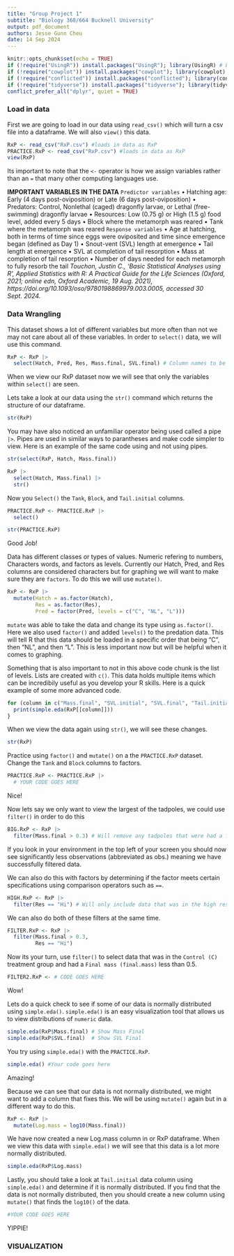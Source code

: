 ```yaml
---
title: "Group Project 1"
subtitle: "Biology 368/664 Bucknell University"
output: pdf_document
authors: Jesse Gunn Cheu
date: 14 Sep 2024
---
```


```r
knitr::opts_chunk$set(echo = TRUE)
if (!require("UsingR")) install.packages("UsingR"); library(UsingR) # For simple.eda
if (!require("cowplot")) install.packages("cowplot"); library(cowplot)
if (!require("conflicted")) install.packages("conflicted"); library(conflicted) # For dealing with conflicts
if (!require("tidyverse")) install.packages("tidyverse"); library(tidyverse) # For everything
conflict_prefer_all("dplyr", quiet = TRUE)
```

### Load in data

First we are going to load in our data using `read_csv()` which will turn a csv file into a dataframe. We will also `view()` this data.
```r
RxP <- read_csv("RxP.csv") #loads in data as RxP
PRACTICE.RxP <- read_csv("RxP.csv") #loads in data as RxP
view(RxP)
```

Its important to note that the `<-` operator is how we assign variables rather than an `=` that many other computing languages use. 

**IMPORTANT VARIABLES IN THE DATA** 
`Predictor variables`
• Hatching age: Early (4 days post-oviposition) or Late (6 days post-oviposition)
• Predators: Control, Nonlethal (caged) dragonfly larvae, or Lethal (free-swimming)
dragonfly larvae
• Resources: Low (0.75 g) or High (1.5 g) food level, added every 5 days
• Block where the metamorph was reared
• Tank where the metamorph was reared
`Response variables`
• Age at hatching, both in terms of time since eggs were oviposited and time since
emergence began (defined as Day 1)
• Snout-vent (SVL) length at emergence
• Tail length at emergence
• SVL at completion of tail resorption
• Mass at completion of tail resorption
• Number of days needed for each metamorph to fully resorb the tail
*Touchon, Justin C., 'Basic Statistical Analyses using R', Applied Statistics with R: A Practical Guide for the Life Sciences (Oxford, 2021; online edn, Oxford Academic, 19 Aug. 2021), https://doi.org/10.1093/oso/9780198869979.003.0005, accessed 30 Sept. 2024.*


### Data Wrangling

This dataset shows a lot of different variables but more often than not we may not care about all of these variables. In order to `select()` data, we will use this command.
```r
RxP <- RxP |> 
  select(Hatch, Pred, Res, Mass.final, SVL.final) # Column names to be selected
```

When we view our RxP dataset now we will see that only the variables within `select()` are seen.

Lets take a look at our data using the `str()` command which returns the structure of our dataframe.
```r
str(RxP)
```

You may have also noticed an unfamiliar operator being used called a pipe ` |> `. Pipes are used in similar ways to parantheses and make code simpler to view. Here is an example of the same code using and not using pipes.
```r
str(select(RxP, Hatch, Mass.final))

RxP |> 
  select(Hatch, Mass.final) |> 
  str()
```

Now you `Select()` the `Tank`, `Block`, and `Tail.initial` columns.
```r
PRACTICE.RxP <- PRACTICE.RxP |> 
  select()

str(PRACTICE.RxP)
```

Good Job!

Data has different classes or types of values. Numeric refering to numbers, Characters words, and factors as levels. Currently our Hatch, Pred, and Res columns are considered characters but for graphing we will want to make sure they are `factors`. To do this we will use `mutate()`.
```r
RxP <- RxP |> 
  mutate(Hatch = as.factor(Hatch),
         Res = as.factor(Res),
         Pred = factor(Pred, levels = c("C", "NL", "L"))) 
```

`mutate` was able to take the data and change its type using `as.factor()`. Here we also used `factor()` and added `levels()` to the predation data. This will tell R that this data should be loaded in a specific order that being "C", then "NL", and then "L". This is less important now but will be helpful when it comes to graphing.

Something that is also important to not in this above code chunk is the list of levels. Lists are created with `c()`. This data holds multiple items which can be incredibily useful as you develop your R skills. Here is a quick example of some more advanced code.
```r
for (column in c("Mass.final", "SVL.initial", "SVL.final", "Tail.initial")) {
  print(simple.eda(RxP[[column]]))
}
```


When we view the data again using `str()`, we will see these changes.
```r
str(RxP)
```
Practice using `factor()` and `mutate()` on a the `PRACTICE.RxP` dataset. Change the `Tank` and `Block` columns to factors.
```r
PRACTICE.RxP <- PRACTICE.RxP |> 
  # YOUR CODE GOES HERE
```

Nice!

Now lets say we only want to view the largest of the tadpoles, we could use
`filter()` in order to do this
```r
BIG.RxP <- RxP |> 
  filter(Mass.final > 0.3) # Will remove any tadpoles that were had a final mass < 0.3
```

If you look in your environment in the top left of your screen you should now see significantly less observations (abbreviated as obs.) meaning we have successfully filtered data.

We can also do this with factors by determining if the factor meets certain specifications using comparison operators such as `==`.
```r
HIGH.RxP <- RxP |> 
  filter(Res == "Hi") # Will only include data that was in the high resource treatment groups
```

We can also do both of these filters at the same time.
```r
FILTER.RxP <- RxP |> 
  filter(Mass.final > 0.3,
         Res == "Hi")
```

Now its your turn, use `filter()` to select data that was in the `Control (C)` treatment group and had a `Final mass (final.mass)` less than 0.5.
```r
FILTER2.RxP <- # CODE GOES HERE
```

Wow!

Lets do a quick check to see if some of our data is normally distributed using `simple.eda()`. `simple.eda()` is an easy visualization tool that allows us to view distributions of `numeric` data.
```r
simple.eda(RxP$Mass.final) # Show Mass Final
simple.eda(RxP$SVL.final)  # Show SVL Final
```

You try using `simple.eda()` with the `PRACTICE.RxP`.
```r
simple.eda() #Your code goes here
```

Amazing!

Because we can see that our data is not normally distributed, we might want to add a column that fixes this. We will be using `mutate()` again but in a different way to do this.
```r
RxP <- RxP |> 
  mutate(Log.mass = log10(Mass.final))
```

We have now created a new Log.mass column in or RxP dataframe. When we view this data with `simple.eda()` we will see that this data is a lot more normally distributed.
```r
simple.eda(RxP$Log.mass)
```

Lastly, you should take a look at `Tail.initial` data column using `simple.eda()` and determine if it is normally distributed. If you find that the data is not normally distributed, then you should create a new column using `mutate()` that finds the `log10()` of the data.
```r
#YOUR CODE GOES HERE
```

YIPPIE!

### VISUALIZATION